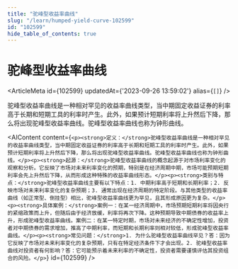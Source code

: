 ```yaml
---
title: "驼峰型收益率曲线"
slug: "/learn/humped-yield-curve-102599"
id: "102599"
hide_table_of_contents: true
---
```



# 驼峰型收益率曲线

<ArticleMeta id={102599} updatedAt={'2023-09-26 13:59:02'} alias={`[]`} />
<div className='border-solid border-b border-t-0 my-4 border-[var(--ifm-color-gray-300)]' />

驼峰型收益率曲线是一种相对罕见的收益率曲线类型，当中期固定收益证券的利率高于长期和短期工具的利率时产生。此外，如果预计短期利率将上升然后下降，那么将出现驼峰型收益率曲线。驼峰型收益率曲线也称为钟形曲线。

<AIContent content={`<p><strong>定义：</strong>驼峰型收益率曲线是一种相对罕见的收益率曲线类型，当中期固定收益证券的利率高于长期和短期工具的利率时产生。此外，如果预计短期利率将上升然后下降，那么将出现驼峰型收益率曲线。驼峰型收益率曲线也称为钟形曲线。</p><p><strong>起源：</strong>驼峰型收益率曲线的概念起源于对市场利率变化的观察和分析。它反映了市场对未来利率变化的预期，特别是在经济周期中期，市场可能预期短期利率会先上升然后下降，从而形成这种特殊的收益率曲线形态。</p><p><strong>类别与特点：</strong>驼峰型收益率曲线主要有以下特点：1. 中期利率高于短期和长期利率；2. 反映市场对未来利率变化的复杂预期；3. 通常出现在经济周期的特定阶段。与其他类型的收益率曲线（如正常型、倒挂型）相比，驼峰型收益率曲线更为罕见，且其形成原因更为复杂。</p><p><strong>具体案例：</strong>案例一：在某一经济周期中，市场预期短期利率将因央行的紧缩政策而上升，但随后由于经济放缓，利率将再次下降。这种预期导致中期债券的收益率上升，形成驼峰型收益率曲线。案例二：在某一特定时期，市场对未来经济的不确定性增加，投资者对中期债券的需求增加，推高了中期利率，而短期和长期利率则相对较低，形成驼峰型收益率曲线。</p><p><strong>常见问题：</strong>1. 为什么驼峰型收益率曲线罕见？答：因为它反映了市场对未来利率变化的复杂预期，只有在特定经济条件下才会出现。2. 驼峰型收益率曲线对投资者有何影响？答：它可能预示着未来利率的不确定性，投资者需要谨慎评估其投资组合的风险。</p>`} id={102599} />
